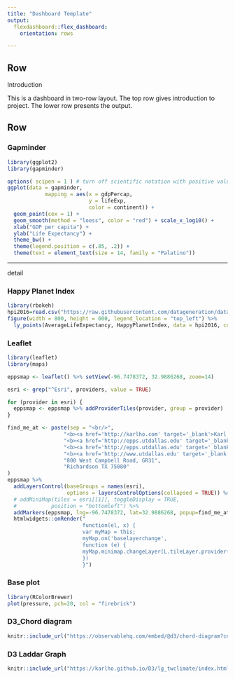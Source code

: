 ```yaml
---
title: "Dashboard Template"
output: 
  flexdashboard::flex_dashboard:
    orientation: rows

---
```


Row {data-height=150}
----------------------------------------------------------------------------------------

Introduction

This is a dashboard in two-row layout.  The top row gives introduction to project.  The lower row presents the output.

Row {.tabset .tabset-fade}
----------------------------------------------------------------------------------------

### Gapminder 



```r
library(ggplot2)
library(gapminder)

options( scipen = 1 ) # turn off scientific notation with positive value
ggplot(data = gapminder,
            mapping = aes(x = gdpPercap,
                          y = lifeExp, 
                          color = continent)) + 
  geom_point(cex = 1) +
  geom_smooth(method = "loess", color = "red") + scale_x_log10() + 
  xlab("GDP per capita") +
  ylab("Life Expectancy") +
  theme_bw() +
  theme(legend.position = c(.85, .2)) +
  theme(text = element_text(size = 14, family = "Palatino"))

```
   
*** 

detail

### Happy Planet Index 

```r
library(rbokeh)
hpi2016=read.csv("https://raw.githubusercontent.com/datageneration/datavisualization/master/data/hpi2016.csv")
figure(width = 800, height = 600, legend_location = "top_left") %>%
  ly_points(AverageLifeExpectancy, HappyPlanetIndex, data = hpi2016, color = Region, glyph = Region, size = 5, hover = list(Region, GDPPC))

```

### Leaflet 

```r
library(leaflet)
library(maps)

eppsmap <- leaflet() %>% setView(-96.7478372, 32.9886268, zoom=14)

esri <- grep("^Esri", providers, value = TRUE)

for (provider in esri) {
  eppsmap <- eppsmap %>% addProviderTiles(provider, group = provider)
}

find_me_at <- paste(sep = "<br/>",
                  "<b><a href='http://karlho.com' target='_blank'>Karl Ho </a></b>",
                  "<b><a href='http://epps.utdallas.edu' target='_blank'>School of Economic, </a></b>",
                  "<b><a href='http://epps.utdallas.edu' target='_blank'>Political and Policy Sciences</a></b>",
                  "<b><a href='http://www.utdallas.edu' target='_blank'>University of Texsa at Dallas</a></b>",
                  "800 West Campbell Road, GR31",
                  "Richardson TX 75080"
)
eppsmap %>%
  addLayersControl(baseGroups = names(esri),
                   options = layersControlOptions(collapsed = TRUE)) %>%
  # addMiniMap(tiles = esri[[1]], toggleDisplay = TRUE,
  #           position = "bottomleft") %>%
  addMarkers(eppsmap, lng=-96.7478372, lat=32.9886268, popup=find_me_at)  %>%
  htmlwidgets::onRender("
                        function(el, x) {
                        var myMap = this;
                        myMap.on('baselayerchange',
                        function (e) {
                        myMap.minimap.changeLayer(L.tileLayer.provider(e.name));
                        })
                        }")
```

### Base plot 

```r
library(RColorBrewer)
plot(pressure, pch=20, col = "firebrick")

```


### D3_Chord diagram

```r
knitr::include_url("https://observablehq.com/embed/@d3/chord-diagram?cells=chart", height = "600")
```

### D3 Laddar Graph


```r
knitr::include_url("https://karlho.github.io/D3/lg_twclimate/index.html", height = "600")
```


